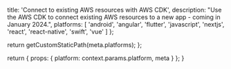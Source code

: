                  
  title: 'Connect to existing AWS resources with AWS CDK',
  description: "Use the AWS CDK to connect existing AWS resources to a new app - coming in January 2024.",
  platforms: [
                'android',
                'angular',
                'flutter',
                'javascript',
                'nextjs',
                'react',
                'react-native',
                'swift',
                'vue'
              ]
};

  return getCustomStaticPath(meta.platforms);
};

  return {
    props: {
      platform: context.params.platform,
      meta
    }
  };
}
